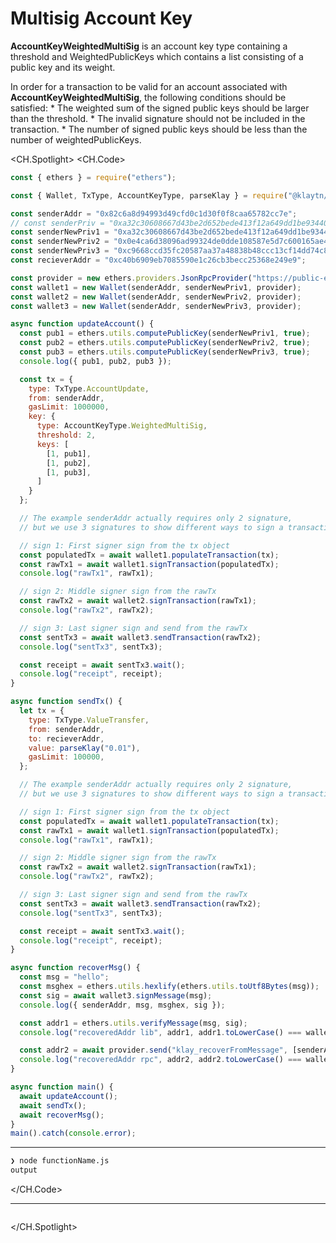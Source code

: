 # Multisig Account Key

**AccountKeyWeightedMultiSig** is an account key type containing a threshold and WeightedPublicKeys which contains a list consisting of a public key and its weight.

In order for a transaction to be valid for an account associated with **AccountKeyWeightedMultiSig**, the following conditions should be satisfied:
    * The weighted sum of the signed public keys should be larger than the threshold.
    * The invalid signature should not be included in the transaction.
    * The number of signed public keys should be less than the number of weightedPublicKeys.

<CH.Spotlight>
<CH.Code>

```js functionName.js
const { ethers } = require("ethers");

const { Wallet, TxType, AccountKeyType, parseKlay } = require("@klaytn/ethers-ext");

const senderAddr = "0x82c6a8d94993d49cfd0c1d30f0f8caa65782cc7e";
// const senderPriv = "0xa32c30608667d43be2d652bede413f12a649dd1be93440878e7f712d51a6768a";
const senderNewPriv1 = "0xa32c30608667d43be2d652bede413f12a649dd1be93440878e7f712d51a6768a";
const senderNewPriv2 = "0x0e4ca6d38096ad99324de0dde108587e5d7c600165ae4cd6c2462c597458c2b8";
const senderNewPriv3 = "0xc9668ccd35fc20587aa37a48838b48ccc13cf14dd74c8999dd6a480212d5f7ac";
const recieverAddr = "0xc40b6909eb7085590e1c26cb3becc25368e249e9";

const provider = new ethers.providers.JsonRpcProvider("https://public-en-baobab.klaytn.net");
const wallet1 = new Wallet(senderAddr, senderNewPriv1, provider);
const wallet2 = new Wallet(senderAddr, senderNewPriv2, provider);
const wallet3 = new Wallet(senderAddr, senderNewPriv3, provider);

async function updateAccount() {
  const pub1 = ethers.utils.computePublicKey(senderNewPriv1, true);
  const pub2 = ethers.utils.computePublicKey(senderNewPriv2, true);
  const pub3 = ethers.utils.computePublicKey(senderNewPriv3, true);
  console.log({ pub1, pub2, pub3 });

  const tx = {
    type: TxType.AccountUpdate,
    from: senderAddr,
    gasLimit: 1000000,
    key: {
      type: AccountKeyType.WeightedMultiSig,
      threshold: 2,
      keys: [
        [1, pub1],
        [1, pub2],
        [1, pub3],
      ]
    }
  };

  // The example senderAddr actually requires only 2 signature,
  // but we use 3 signatures to show different ways to sign a transaction.

  // sign 1: First signer sign from the tx object
  const populatedTx = await wallet1.populateTransaction(tx);
  const rawTx1 = await wallet1.signTransaction(populatedTx);
  console.log("rawTx1", rawTx1);

  // sign 2: Middle signer sign from the rawTx
  const rawTx2 = await wallet2.signTransaction(rawTx1);
  console.log("rawTx2", rawTx2);

  // sign 3: Last signer sign and send from the rawTx
  const sentTx3 = await wallet3.sendTransaction(rawTx2);
  console.log("sentTx3", sentTx3);

  const receipt = await sentTx3.wait();
  console.log("receipt", receipt);
}

async function sendTx() {
  let tx = {
    type: TxType.ValueTransfer,
    from: senderAddr,
    to: recieverAddr,
    value: parseKlay("0.01"),
    gasLimit: 100000,
  };

  // The example senderAddr actually requires only 2 signature,
  // but we use 3 signatures to show different ways to sign a transaction.

  // sign 1: First signer sign from the tx object
  const populatedTx = await wallet1.populateTransaction(tx);
  const rawTx1 = await wallet1.signTransaction(populatedTx);
  console.log("rawTx1", rawTx1);

  // sign 2: Middle signer sign from the rawTx
  const rawTx2 = await wallet2.signTransaction(rawTx1);
  console.log("rawTx2", rawTx2);

  // sign 3: Last signer sign and send from the rawTx
  const sentTx3 = await wallet3.sendTransaction(rawTx2);
  console.log("sentTx3", sentTx3);

  const receipt = await sentTx3.wait();
  console.log("receipt", receipt);
}

async function recoverMsg() {
  const msg = "hello";
  const msghex = ethers.utils.hexlify(ethers.utils.toUtf8Bytes(msg));
  const sig = await wallet3.signMessage(msg);
  console.log({ senderAddr, msg, msghex, sig });

  const addr1 = ethers.utils.verifyMessage(msg, sig);
  console.log("recoveredAddr lib", addr1, addr1.toLowerCase() === wallet3.address.toLowerCase());

  const addr2 = await provider.send("klay_recoverFromMessage", [senderAddr, msghex, sig, "latest"]);
  console.log("recoveredAddr rpc", addr2, addr2.toLowerCase() === wallet3.address.toLowerCase());
}

async function main() {
  await updateAccount();
  await sendTx();
  await recoverMsg();
}
main().catch(console.error);

```




---
```zsh output
❯ node functionName.js
output
```
</CH.Code>






---



```js functionName.js focus=1

```


</CH.Spotlight>
